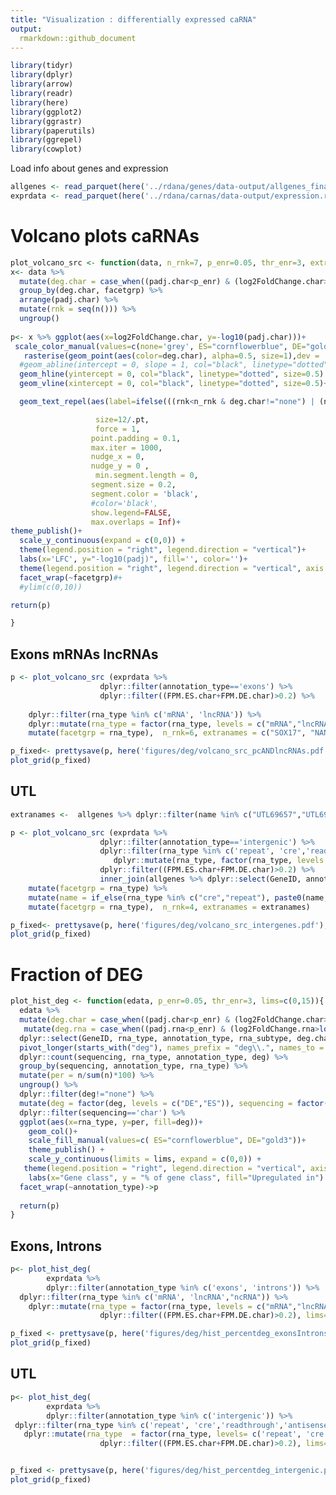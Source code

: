 ```yaml
---
title: "Visualization : differentially expressed caRNA"
output:
  rmarkdown::github_document
---
```



```r
library(tidyr)
library(dplyr)
library(arrow)
library(readr)
library(here)
library(ggplot2)
library(ggrastr)
library(paperutils)
library(ggrepel)
library(cowplot)
```



Load info about genes and expression



```r
allgenes <- read_parquet(here('../rdana/genes/data-output/allgenes_final.parquet'))
exprdata <- read_parquet(here('../rdana/carnas/data-output/expression.rnacharIndep.exonsScaling.Q255Q40.with_unannotated.parquet'))
```

# Volcano plots caRNAs

```r
plot_volcano_src <- function(data, n_rnk=7, p_enr=0.05, thr_enr=3, extranames=NULL){
x<- data %>%
  mutate(deg.char = case_when((padj.char<p_enr) & (log2FoldChange.char>log2(thr_enr))~"DE", (padj.char<p_enr) & (log2FoldChange.char<log2(1/thr_enr))~"ES", T~"none")) %>%
  group_by(deg.char, facetgrp) %>%
  arrange(padj.char) %>%
  mutate(rnk = seq(n())) %>%
  ungroup()
  
p<- x %>% ggplot(aes(x=log2FoldChange.char, y=-log10(padj.char)))+
 scale_color_manual(values=c(none='grey', ES="cornflowerblue", DE="gold3"))+
   rasterise(geom_point(aes(color=deg.char), alpha=0.5, size=1),dev = 'ragg', dpi=300)  +
  #geom_abline(intercept = 0, slope = 1, col="black", linetype="dotted")+
  geom_hline(yintercept = 0, col="black", linetype="dotted", size=0.5) +
  geom_vline(xintercept = 0, col="black", linetype="dotted", size=0.5)+

  geom_text_repel(aes(label=ifelse(((rnk<n_rnk & deg.char!="none") | (name %in% extranames)) , name, "")),

                   size=12/.pt,
                   force = 1,
                  point.padding = 0.1,
                  max.iter = 1000,
                  nudge_x = 0,
                  nudge_y = 0 ,
                   min.segment.length = 0,
                  segment.size = 0.2,
                  segment.color = 'black',
                  #color='black',
                  show.legend=FALSE,
                  max.overlaps = Inf)+
theme_publish()+
  scale_y_continuous(expand = c(0,0)) + 
  theme(legend.position = "right", legend.direction = "vertical")+
  labs(x='LFC', y="-log10(padj)", fill='', color='')+
  theme(legend.position = "right", legend.direction = "vertical", axis.text.x = element_text(angle=45, hjust=1))+
  facet_wrap(~facetgrp)#+
  #ylim(c(0,10))

return(p)

}
```




## Exons mRNAs lncRNAs
```r
p <- plot_volcano_src (exprdata %>%
                    dplyr::filter(annotation_type=='exons') %>%
                    dplyr::filter((FPM.ES.char+FPM.DE.char)>0.2) %>%
  
    dplyr::filter(rna_type %in% c('mRNA', 'lncRNA')) %>%
    dplyr::mutate(rna_type = factor(rna_type, levels = c("mRNA","lncRNA"))) %>%
    mutate(facetgrp = rna_type),  n_rnk=6, extranames = c("SOX17", "NANOG", "GATA6", "EOMES", "GSC"))

p_fixed<- prettysave(p, here('figures/deg/volcano_src_pcANDlncRNAs.pdf'), panel.width=3, panel.height=3)
plot_grid(p_fixed)
```

## UTL
```r
extranames <-  allgenes %>% dplyr::filter(name %in% c("UTL69657","UTL69162", "UTL69163", "UTL61502")) %>% mutate(name = if_else(rna_type %in% c("cre","repeat"), paste0(name, "_", rna_subtype, "_",closest_protein), paste0(name, "_",closest_protein))) %>% pull(name)

p <- plot_volcano_src (exprdata %>%
                    dplyr::filter(annotation_type=='intergenic') %>%
                    dplyr::filter(rna_type %in% c('repeat', 'cre','readthrough','intergenic')) %>%
                       dplyr::mutate(rna_type, factor(rna_type, levels = c('repeat', 'cre','readthrough','intergenic'))) %>%
                    dplyr::filter((FPM.ES.char+FPM.DE.char)>0.2) %>%
                    inner_join(allgenes %>% dplyr::select(GeneID, annotation_type, closest_protein), by=c("GeneID","annotation_type")) %>%
    mutate(facetgrp = rna_type) %>%
    mutate(name = if_else(rna_type %in% c("cre","repeat"), paste0(name, "_", rna_subtype, "_",closest_protein), paste0(name, "_",closest_protein))) %>%
    mutate(facetgrp = rna_type),  n_rnk=4, extranames = extranames)

p_fixed<- prettysave(p, here('figures/deg/volcano_src_intergenes.pdf'), panel.width=3, panel.height=3)
plot_grid(p_fixed)
```





# Fraction of DEG

```r

plot_hist_deg <- function(edata, p_enr=0.05, thr_enr=3, lims=c(0,15)){
  edata %>%
  mutate(deg.char = case_when((padj.char<p_enr) & (log2FoldChange.char>log2(thr_enr))~"DE", (padj.char<p_enr) & (log2FoldChange.char<log2(1/thr_enr))~"ES", T~"none")) %>%
   mutate(deg.rna = case_when((padj.rna<p_enr) & (log2FoldChange.rna>log2(thr_enr))~"DE", (padj.rna<p_enr) & (log2FoldChange.rna<log2(1/thr_enr))~"ES", T~"none")) %>%
  dplyr::select(GeneID, rna_type, annotation_type, rna_subtype, deg.char, deg.rna) %>%
  pivot_longer(starts_with("deg"), names_prefix = "deg\\.", names_to = "sequencing", values_to="deg") %>%
  dplyr::count(sequencing, rna_type, annotation_type, deg) %>%
  group_by(sequencing, annotation_type, rna_type) %>%
  mutate(per = n/sum(n)*100) %>%
  ungroup() %>%
  dplyr::filter(deg!="none") %>%
  mutate(deg = factor(deg, levels = c("DE","ES")), sequencing = factor(sequencing, levels=c("char","rna"))) %>%
  dplyr::filter(sequencing=='char') %>%
  ggplot(aes(x=rna_type, y=per, fill=deg))+
    geom_col()+
    scale_fill_manual(values=c( ES="cornflowerblue", DE="gold3"))+
    theme_publish() +
    scale_y_continuous(limits = lims, expand = c(0,0)) + 
   theme(legend.position = "right", legend.direction = "vertical", axis.text.x = element_text(angle=45, hjust=1)) +
    labs(x="Gene class", y = "% of gene class", fill="Upregulated in") +
  facet_wrap(~annotation_type)->p
  
  return(p)
}
```


## Exons, Introns
```r
p<- plot_hist_deg(
        exprdata %>%
        dplyr::filter(annotation_type %in% c('exons', 'introns')) %>%
  dplyr::filter(rna_type %in% c('mRNA', 'lncRNA',"ncRNA")) %>%
    dplyr::mutate(rna_type = factor(rna_type, levels = c("mRNA","lncRNA", "ncRNA"))) %>%
                    dplyr::filter((FPM.ES.char+FPM.DE.char)>0.2), lims=c(0,15), p_enr=0.05, thr_enr=3)

p_fixed <- prettysave(p, here('figures/deg/hist_percentdeg_exonsIntrons.pdf'), panel.width = 1.2*3/5, panel.height =2*15/50)
plot_grid(p_fixed)

```

## UTL
```r
p<- plot_hist_deg(
        exprdata %>%
        dplyr::filter(annotation_type %in% c('intergenic')) %>%
 dplyr::filter(rna_type %in% c('repeat', 'cre','readthrough','antisense','intergenic')) %>%
   dplyr::mutate(rna_type  = factor(rna_type, levels= c('repeat', 'cre','readthrough','antisense','intergenic'))) %>%
                    dplyr::filter((FPM.ES.char+FPM.DE.char)>0.2), lims=c(0,50), p_enr=0.05, thr_enr=3)#+


p_fixed <- prettysave(p, here('figures/deg/hist_percentdeg_intergenic.pdf'), panel.width = 1.2*5/5, panel.height =2*50/50)
plot_grid(p_fixed)
```


